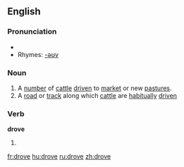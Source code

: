 ==English==

===Pronunciation===
* {{IPA|/'drɔʊf/}}
*Rhymes: [[Rhymes:English:-əʊv|-əʊv]]

===Noun===
{{en-noun}}

# A [[number]] of [[cattle]] [[drive]]n to [[market]] or new [[pasture]]s.
# A [[road]] or [[track]] along which [[cattle]] are [[habitually]] [[drive]]n

===Verb===
'''drove'''

# {{simple past of|drive}}

[[fr:drove]]
[[hu:drove]]
[[ru:drove]]
[[zh:drove]]